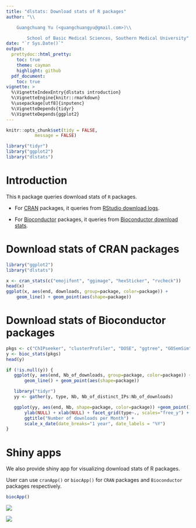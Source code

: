 ```yaml
---
title: "dlstats: Download stats of R packages"
author: "\\

	Guangchuang Yu (<guangchuangyu@gmail.com>)\\

        School of Basic Medical Sciences, Southern Medical University"
date: "`r Sys.Date()`"
output:
  prettydoc::html_pretty:
    toc: true
    theme: cayman
    highlight: github
  pdf_document:
    toc: true
vignette: >
  %\VignetteIndexEntry{dlstats introduction}
  %\VignetteEngine{knitr::rmarkdown}
  %\usepackage[utf8]{inputenc}
  %\VignetteDepends{tidyr}
  %\VignetteDepends{ggplot2}
---
```


```r
knitr::opts_chunk$set(tidy = FALSE,
		   message = FALSE)
```


```r
library("tidyr")
library("ggplot2")
library("dlstats")
```

# Introduction

This `R` package queries download stats of `R` packages.

+ For [CRAN](https://cran.r-project.org/) packages, it queries from [RStudio download logs](https://cran-logs.rstudio.com/).

+ For [Bioconductor](https://bioconductor.org/) packages, it queries from [Bioconductor download stats](https://bioconductor.org/packages/stats/).


# Download stats of CRAN packages

```r
library("ggplot2")
library("dlstats")

x <- cran_stats(c("emojifont", "ggimage", "hexSticker", "rvcheck"))
head(x)
ggplot(x, aes(end, downloads, group=package, color=package)) +
    geom_line() + geom_point(aes(shape=package))
```


# Download stats of Bioconductor packages

```r
pkgs <- c("ChIPseeker", "clusterProfiler", "DOSE", "ggtree", "GOSemSim", "ReactomePA")
y <- bioc_stats(pkgs)
head(y)

if (!is.null(y)) {
   ggplot(y, aes(end, Nb_of_downloads, group=package, color=package)) +
       geom_line() + geom_point(aes(shape=package))

   library("tidyr")
   yy <- gather(y, type, Nb, Nb_of_distinct_IPs:Nb_of_downloads)

   ggplot(yy, aes(end, Nb, shape=package, color=package)) +geom_point() + geom_line() +
       ylab(NULL) + xlab(NULL) + facet_grid(type~., scales="free_y") +
       ggtitle("Number of downloads per Month") +
       scale_x_date(date_breaks="1 year", date_labels = "%Y")
}
```


# Shiny apps

We also provide shiny app for visualizing download stats of R packages.

User can use `cranApp()` or `biocApp()` for `CRAN` packages and `Bioconductor` packages respectively.

```r
biocApp()
```

![](figures/plot.png)

![](figures/data.png)

